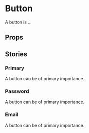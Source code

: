 
<Meta of={InputStories} />

# Button

A button is ...

<Primary />

## Props

<Controls />

## Stories

### Primary

A button can be of primary importance.

<Canvas of={InputStories.Primary} />

### Password

A button can be of primary importance.

<Canvas of={InputStories.Password} />

### Email

A button can be of primary importance.

<Canvas of={InputStories.Email} />
